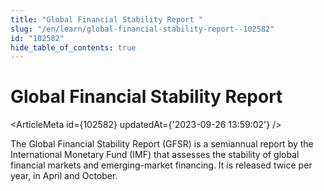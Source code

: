 ```yaml
---
title: "Global Financial Stability Report "
slug: "/en/learn/global-financial-stability-report--102582"
id: "102582"
hide_table_of_contents: true
---
```



# Global Financial Stability Report 

<ArticleMeta id={102582} updatedAt={'2023-09-26 13:59:02'} />
<div className='border-solid border-b border-t-0 my-4 border-[var(--ifm-color-gray-300)]' />

The Global Financial Stability Report (GFSR) is a semiannual report by the International Monetary Fund (IMF) that assesses the stability of global financial markets and emerging-market financing. It is released twice per year, in April and October.
